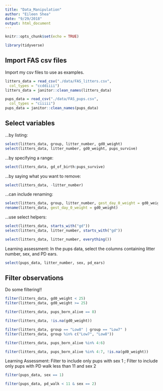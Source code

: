 ```yaml
---
title: "Data_Manipulation"
author: "Eileen Shea"
date: "9/29/2018"
output: html_document
---
```


```r
knitr::opts_chunk$set(echo = TRUE)

library(tidyverse)
```

## Import FAS csv files

Import my csv files to use as examples.

```r
litters_data = read_csv("./data/FAS_litters.csv",
  col_types = "ccddiiii")
litters_data = janitor::clean_names(litters_data)

pups_data = read_csv("./data/FAS_pups.csv",
  col_types = "ciiiii")
pups_data = janitor::clean_names(pups_data)
```


## Select variables

...by listing:

```r
select(litters_data, group, litter_number, gd0_weight)
select(litters_data, litter_number, gd0_weight, pups_survive)
```

...by specifying a range:

```r
select(litters_data, gd_of_birth:pups_survive)
```

...by saying what you want to remove:

```r
select(litters_data, -litter_number)
```

...can include renaming: 

```r
select(litters_data, group, litter_number, gest_day_0_weight = gd0_weight)
rename(litters_data, gest_day_0_weight = gd0_weight)
```

...use select helpers:

```r
select(litters_data, starts_with("gd"))
select(litters_data, litter_number, starts_with("gd"))

select(litters_data, litter_number, everything())
```

Learning assessment: In the pups data, select the columns containing litter number, sex, and PD ears.

```r
select(pups_data, litter_number, sex, pd_ears)
```


## Filter observations

Do some filtering!!

```r
filter(litters_data, gd0_weight < 25)
filter(litters_data, gd0_weight >= 25)

filter(litters_data, pups_born_alive == 8)

filter(litters_data, !is.na(gd0_weight))

filter(litters_data, group == "Low8" | group == "Low7" )
filter(litters_data, group %in% c("Low7", "Low8"))

filter(litters_data, pups_born_alive %in% 4:6)

filter(litters_data, pups_born_alive %in% 4:7, !is.na(gd0_weight))
```

Learning Assessment: Filter to include only pups with sex 1 ; Filter to include only pups with PD walk less than 11 and sex 2

```r
filter(pups_data, sex == 1)

filter(pups_data, pd_walk < 11 & sex == 2)
```


